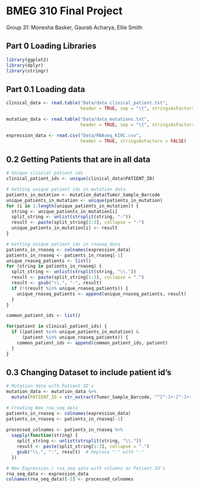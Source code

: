 # BMEG 310 Final Project 
Group 31: Monesha Basker, Gaurab Acharya, Ellie Smith

## Part 0 Loading Libraries
```r
library(ggplot2)
library(dplyr)
library(stringr)
```

## Part 0.1 Loading data 
```r
clinical_data <- read.table("Data/data_clinical_patient.txt", 
                            header = TRUE, sep = "\t", stringsAsFactors = FALSE)

mutation_data <- read.table("Data/data_mutations.txt", 
                            header = TRUE, sep = "\t", stringsAsFactors = FALSE)

expression_data <- read.csv("Data/RNAseq_KIRC.csv", 
                            header = TRUE, stringsAsFactors = FALSE)
```

## 0.2 Getting Patients that are in all data
```r
# Unique clinical patient ids
clinical_patient_ids <- unique(clinical_data$PATIENT_ID)

# Getting unique patient ids in mutation data
patients_in_mutation <- mutation_data$Tumor_Sample_Barcode
unique_patients_in_mutation <- unique(patients_in_mutation)
for (i in 1:length(unique_patients_in_mutation)) {
  string <- unique_patients_in_mutation[i]
  split_string <- unlist(strsplit(string, "-"))
  result <- paste(split_string[1:3], collapse = "-")
  unique_patients_in_mutation[i] <- result
}

# Getting unique patient ids in rnaseq data
patients_in_rnaseq <- colnames(expression_data)
patients_in_rnaseq <- patients_in_rnaseq[-1]
unique_rnaseq_patients <- list()
for (string in patients_in_rnaseq) {
  split_string <- unlist(strsplit(string, "\\."))
  result <- paste(split_string[1:3], collapse = ".")
  result <- gsub("\\.", "-", result)
  if (!(result %in% unique_rnaseq_patients)) {
    unique_rnaseq_patients <- append(unique_rnaseq_patients, result)
  }
}

common_patient_ids <- list()

for(patient in clinical_patient_ids) {
  if ((patient %in% unique_patients_in_mutation) &
      (patient %in% unique_rnaseq_patients)) {
    common_patient_ids <- append(common_patient_ids, patient)
  }
}

```

## 0.3 Changing Dataset to include patient id's 
```r
# Mutation data with Patient ID's
mutation_data <- mutation_data %>% 
  mutate(PATIENT_ID = str_extract(Tumor_Sample_Barcode, "^[^-]+-[^-]+-[^-]+"))

# Creating New rna_seq data 
patients_in_rnaseq <- colnames(expression_data)
patients_in_rnaseq <- patients_in_rnaseq[-1]
  
processed_colnames <- patients_in_rnaseq %>%
  sapply(function(string) {
    split_string <- unlist(strsplit(string, "\\."))
    result <- paste(split_string[1:3], collapse = ".")
    gsub("\\.", "-", result)  # Replace "." with "-"
  })

# New Expression / rna_seq aata with columns as Patient Id's
rna_seq_data <- expression_data
colnames(rna_seq_data)[-1] <- processed_colnames
```




